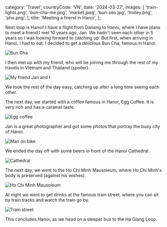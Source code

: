   category: 'Travel',
  countryCode: 'VN',
  date: '2024-03-27',
  images: [
    'train-lights.png',
    'bun-cha-me.png',
    'market.jpeg',
    'bun-xeo.jpg',
    'trolley.png',
    'pho.png',
  ],
  title: 'Meeting a friend in Hanoi',
};

Next stop is Hanoi! I have a flight from Danang to Hanoi, where I have plans to meet a friend I met 10 years ago, Jan. We hadn't seen each other in 5 years so I was looking forward to catching up. But first, when arriving in Hanoi, I had to eat. I decided to get a delicious Bun Cha, famous in Hanoi.

![Bun Cha](/friend-in-hanoi/bun-cha.png 'Bun Cha')

I then met up with my friend, who will be joining me through the rest of my travels in Vietnam and Thailand (spoiler).

![My friend Jan and I](/friend-in-hanoi/jan-and-i.png 'My friend Jan and I')

We took the rest of the day easy, catching up after a long time seeing each other.

The next day, we started with a coffee famous in Hanoi, Egg Coffee. It is very rich and has a caramel taste.

![Egg coffee](/friend-in-hanoi/egg-coffee.png 'Egg coffee')

Jan is a great photographer and got some photos that portray the busy city of Hanoi.

![Man on bike](/friend-in-hanoi/man-on-bike.png 'Man on bike')

We ended the day off with some beers in front of the Hanoi Cathedral.

![Cathedral](/friend-in-hanoi/cathedral.png 'Cathedral')

The next day, we went to the Ho Chi Minh Mausoleum, where Ho Chi Minh's body is preserved (against his wishes).

![Ho Chi Minh Mausoleum](/friend-in-hanoi/mossoleum.png 'Ho Chi Minh Mausoleum')

At night we went to get drinks at the famous train street, where you can sit by train tracks and watch the train go by.

![Train street](/friend-in-hanoi/train.png 'Train street')

This concludes Hanoi, as we head on a sleeper bus to the Ha Giang Loop.
